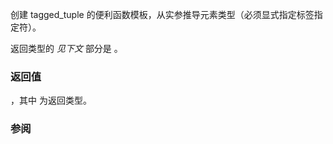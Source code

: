 {{cpp/experimental/ranges/title|make_tagged_tuple}}
{{cpp/experimental/ranges/utility/navbar}}
{{ddcl|header=experimental/ranges/tuple|since=ranges|1=
template&lt; TagSpecifier... Tags, class... Types &gt;
    requires sizeof...(Tags) == sizeof...(Types)
constexpr ranges::tagged&lt;/* 见下文 */, Tags...&gt; make_tagged_tuple( Types&amp;&amp;... t );
}}

创建 tagged_tuple 的便利函数模板，从实参推导元素类型（必须显式指定标签指定符）。

返回类型的 ''见下文'' 部分是 {{c|decltype(std::make_tuple(std::forward&lt;Types&gt;(t)...))}}。

=== 返回值 ===
{{c|R(std::forward&lt;Types&gt;(t)...)}}，其中 {{tt|R}} 为返回类型。

=== 参阅 ===
{{dsc begin}}
{{dsc inc|cpp/experimental/ranges/utility/dsc TaggedType}}
{{dsc inc|cpp/experimental/ranges/utility/dsc tagged}}
{{dsc inc|cpp/experimental/ranges/utility/dsc tagged_pair}}
{{dsc inc|cpp/experimental/ranges/utility/dsc make_tagged_pair}}
{{dsc inc|cpp/experimental/ranges/utility/dsc tagged_tuple}}
{{dsc inc|cpp/experimental/ranges/algorithm/dsc tags}}
{{dsc end}}

{{langlinks|en}}